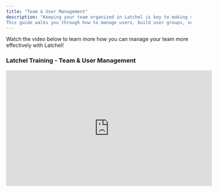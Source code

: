 ```yaml
---
title: "Team & User Management"
description: "Keeping your team organized in Latchel is key to making sure the right people get the right information at the right time. Whether you're adding new team members, setting up groups based on portfolios, or managing who gets notified during emergencies, Latchel gives you the flexibility to keep everything running smoothly.
This guide walks you through how to manage users, build user groups, set up emergency escalation contacts, and adjust notification preferences—so your team can stay aligned, respond faster, and stay focused on what matters most."
---
```


Watch the video below to learn more how you can manage your team more effectively with Latchel\!

### <Icon icon="camera-movie" iconType="duotone" color="#ff9b8a" size={25} /> **Latchel Training - Team & User Management**

<Frame>
  <iframe width="560" height="315" src="https://www.youtube.com/embed/xbmLpOwJoHc?si=nWh95SbivSUS4VZ3" title="YouTube video player" frameborder="0" allow="accelerometer; autoplay; clipboard-write; encrypted-media; gyroscope; picture-in-picture; web-share" referrerpolicy="strict-origin-when-cross-origin" allowfullscreen />
</Frame>